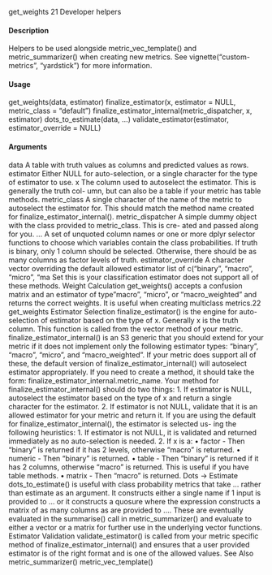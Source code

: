 get_weights
21
Developer helpers

#### Description

Helpers to be used alongside metric_vec_template() and metric_summarizer() when creating
new metrics. See vignette("custom-metrics", "yardstick") for more information.

#### Usage

get_weights(data, estimator)
finalize_estimator(x, estimator = NULL, metric_class = "default")
finalize_estimator_internal(metric_dispatcher, x, estimator)
dots_to_estimate(data, ...)
validate_estimator(estimator, estimator_override = NULL)

#### Arguments

data A table with truth values as columns and predicted values as rows.
estimator Either NULL for auto-selection, or a single character for the type of estimator to
use.
x The column used to autoselect the estimator. This is generally the truth col-
umn, but can also be a table if your metric has table methods.
metric_class
A single character of the name of the metric to autoselect the estimator for. This
should match the method name created for finalize_estimator_internal().
metric_dispatcher
A simple dummy object with the class provided to metric_class. This is cre-
ated and passed along for you.
...
A set of unquoted column names or one or more dplyr selector functions to
choose which variables contain the class probabilities. If truth is binary, only
1 column should be selected. Otherwise, there should be as many columns as
factor levels of truth.
estimator_override
A character vector overriding the default allowed estimator list of c("binary", "macro", "micro", "ma
Set this is your classification estimator does not support all of these methods.
Weight Calculation
get_weights() accepts a confusion matrix and an estimator of type "macro", "micro", or
"macro_weighted" and returns the correct weights. It is useful when creating multiclass metrics.22
get_weights
Estimator Selection
finalize_estimator() is the engine for auto-selection of estimator based on the type of x.
Generally x is the truth column. This function is called from the vector method of your metric.
finalize_estimator_internal() is an S3 generic that you should extend for your metric if
it does not implement only the following estimator types: "binary", "macro", "micro", and
"macro_weighted". If your metric does support all of these, the default version of finalize_estimator_internal()
will autoselect estimator appropriately. If you need to create a method, it should take the form:
finalize_estimator_internal.metric_name. Your method for finalize_estimator_internal()
should do two things:
1. If estimator is NULL, autoselect the estimator based on the type of x and return a single
character for the estimator.
2. If estimator is not NULL, validate that it is an allowed estimator for your metric and return
it.
If you are using the default for finalize_estimator_internal(), the estimator is selected us-
ing the following heuristics:
1. If estimator is not NULL, it is validated and returned immediately as no auto-selection is
needed.
2. If x is a:
• factor - Then "binary" is returned if it has 2 levels, otherwise "macro" is returned.
• numeric - Then "binary" is returned.
• table - Then "binary" is returned if it has 2 columns, otherwise "macro" is returned.
This is useful if you have table methods.
• matrix - Then "macro" is returned.
Dots -> Estimate
dots_to_estimate() is useful with class probability metrics that take ... rather than estimate
as an argument. It constructs either a single name if 1 input is provided to ... or it constructs a
quosure where the expression constructs a matrix of as many columns as are provided to .... These
are eventually evaluated in the summarise() call in metric_summarizer() and evaluate to either
a vector or a matrix for further use in the underlying vector functions.
Estimator Validation
validate_estimator() is called from your metric specific method of finalize_estimator_internal()
and ensures that a user provided estimator is of the right format and is one of the allowed values.
See Also
metric_summarizer() metric_vec_template()
